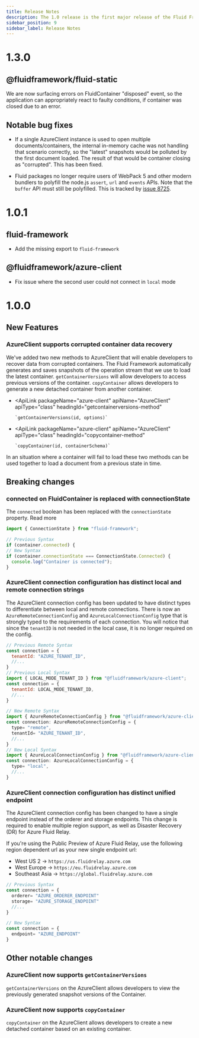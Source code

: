 ```yaml
---
title: Release Notes
description: The 1.0 release is the first major release of the Fluid Framework.
sidebar_position: 9
sidebar_label: Release Notes
---
```



# 1.3.0

## @fluidframework/fluid-static

We are now surfacing errors on FluidContainer "disposed" event, so the application can appropriately react to faulty conditions, if container was closed due to an error.

## Notable bug fixes

-   If a single AzureClient instance is used to open multiple documents/containers, the internal in-memory cache was not handling that scenario correctly, so the "latest" snapshots would be polluted by the first document loaded. The result of that would be container closing as "corrupted". This has been fixed.

-   Fluid packages no longer require users of WebPack 5 and other modern bundlers to polyfill the node.js `assert`, `url` and `events` APIs. Note that the `buffer` API must still be polyfilled. This is tracked by [issue 8725](https://github.com/microsoft/FluidFramework/issues/8725).

# 1.0.1

## fluid-framework

-   Add the missing <ApiLink packageName="container-loader" apiName="ConnectionState" apiType="enum" /> export to `fluid-framework`

## @fluidframework/azure-client

-   Fix <ApiLink packageName="azure-client" apiName="AzureClient" apiType="class" /> issue where the second user could not connect in `local` mode

# 1.0.0

## New Features

### AzureClient supports corrupted container data recovery

We've added two new methods to AzureClient that will enable developers to recover data from corrupted containers. The Fluid Framework automatically generates and saves snapshots of the operation stream that we use to load the latest container. `getContainerVersions` will allow developers to access previous versions of the container. `copyContainer` allows developers to generate a new detached container from another container.

-   <ApiLink
    	packageName="azure-client"
    	apiName="AzureClient"
    	apiType="class"
    	headingId="getcontainerversions-method"
    >
    	`getContainerVersions(id, options)`
    </ApiLink>
-   <ApiLink
    	packageName="azure-client"
    	apiName="AzureClient"
    	apiType="class"
    	headingId="copycontainer-method"
    >
    	`copyContainer(id, containerSchema)`
    </ApiLink>

In an situation where a container will fail to load these two methods can be used together to load a document from a previous state in time.

## Breaking changes

### connected on FluidContainer is replaced with connectionState

The `connected` boolean has been replaced with the `connectionState` property. Read more

```js
import { ConnectionState } from "fluid-framework";

// Previous Syntax
if (container.connected) {
// New Syntax
if (container.connectionState === ConnectionState.Connected) {
  console.log("Container is connected");
}
```

### AzureClient connection configuration has distinct local and remote connection strings

The AzureClient connection config has been updated to have distinct types to differentiate between local and remote connections. There is now an `AzureRemoteConnectionConfig` and `AzureLocalConnectionConfig` type that is strongly typed to the requirements of each connection. You will notice that since the `tenantID` is not needed in the local case, it is no longer required on the config.

```js
// Previous Remote Syntax
const connection = {
  tenantId: "AZURE_TENANT_ID",
  //...
}
// Previous Local Syntax
import { LOCAL_MODE_TENANT_ID } from "@fluidframework/azure-client";
const connection = {
  tenantId: LOCAL_MODE_TENANT_ID,
  //...
}
```

```js
// New Remote Syntax
import { AzureRemoteConnectionConfig } from "@fluidframework/azure-client";
const connection: AzureRemoteConnectionConfig = {
  type= "remote",
  tenantId= "AZURE_TENANT_ID",
  //...
}
// New Local Syntax
import { AzureLocalConnectionConfig } from "@fluidframework/azure-client";
const connection: AzureLocalConnectionConfig = {
  type= "local",
  //...
}
```

### AzureClient connection configuration has distinct unified endpoint

The AzureClient connection config has been changed to have a single endpoint instead of the orderer and storage endpoints. This change is required to enable multiple region support, as well as Disaster Recovery (DR) for Azure Fluid Relay.

If you're using the Public Preview of Azure Fluid Relay, use the following region dependent url as your new single endpoint url:

-   West US 2 -> `https://us.fluidrelay.azure.com`
-   West Europe -> `https://eu.fluidrelay.azure.com`
-   Southeast Asia -> `https://global.fluidrelay.azure.com`

```js
// Previous Syntax
const connection = {
  orderer= "AZURE_ORDERER_ENDPOINT"
  storage= "AZURE_STORAGE_ENDPOINT"
  //...
}
```

```js
// New Syntax
const connection = {
  endpoint= "AZURE_ENDPOINT"
}
```

## Other notable changes

### AzureClient now supports `getContainerVersions`

`getContainerVersions` on the AzureClient allows developers to view the previously generated snapshot versions of the Container.

### AzureClient now supports `copyContainer`

`copyContainer` on the AzureClient allows developers to create a new detached container based on an existing container.
